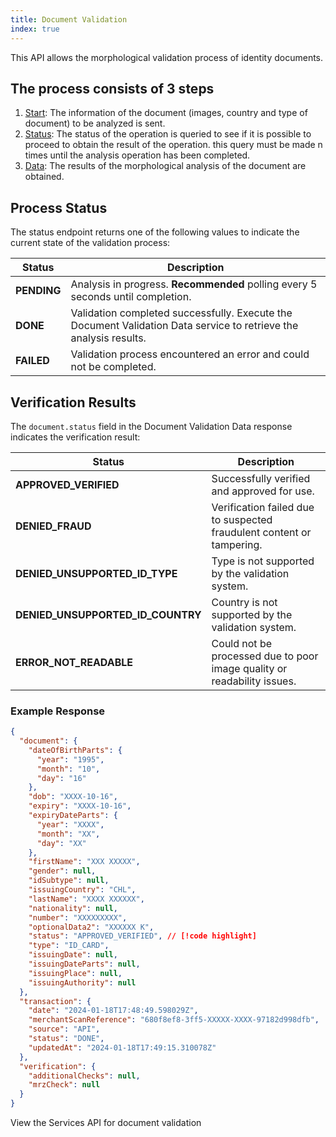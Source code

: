 ```yaml
---
title: Document Validation
index: true
---
```


This API allows the morphological validation process of identity documents.

## The process consists of 3 steps

1. [Start](/docs/services/morphology/documentValidationStart): The information of the document (images, country and type of document) to be analyzed is sent.
2. [Status](/docs/services/morphology/documentValidationStatus): The status of the operation is queried to see if it is possible to proceed to obtain the result of the operation. this query must be made n times until the analysis operation has been completed.
3. [Data](/docs/services/morphology/documentValidationData): The results of the morphological analysis of the document are obtained.

## Process Status

The status endpoint returns one of the following values to indicate the current state of the validation process:

| Status | Description |
|---|---|
| **PENDING** | Analysis in progress. **Recommended** polling every 5 seconds until completion. |
| **DONE** | Validation completed successfully. Execute the Document Validation Data service to retrieve the analysis results. |
| **FAILED** | Validation process encountered an error and could not be completed. |

## Verification Results

The `document.status` field in the Document Validation Data response indicates the verification result:

| Status | Description |
|---|---|
| **APPROVED_VERIFIED** | Successfully verified and approved for use. |
| **DENIED_FRAUD** | Verification failed due to suspected fraudulent content or tampering. |
| **DENIED_UNSUPPORTED_ID_TYPE** | Type is not supported by the validation system. |
| **DENIED_UNSUPPORTED_ID_COUNTRY** | Country is not supported by the validation system. |
| **ERROR_NOT_READABLE** | Could not be processed due to poor image quality or readability issues. |

### Example Response

```json
{
  "document": {
    "dateOfBirthParts": {
      "year": "1995",
      "month": "10",
      "day": "16"
    },
    "dob": "XXXX-10-16",
    "expiry": "XXXX-10-16",
    "expiryDateParts": {
      "year": "XXXX",
      "month": "XX",
      "day": "XX"
    },
    "firstName": "XXX XXXXX",
    "gender": null,
    "idSubtype": null,
    "issuingCountry": "CHL",
    "lastName": "XXXX XXXXXX",
    "nationality": null,
    "number": "XXXXXXXXX",
    "optionalData2": "XXXXXX K",
    "status": "APPROVED_VERIFIED", // [!code highlight]
    "type": "ID_CARD",
    "issuingDate": null,
    "issuingDateParts": null,
    "issuingPlace": null,
    "issuingAuthority": null
  },
  "transaction": {
    "date": "2024-01-18T17:48:49.598029Z",
    "merchantScanReference": "680f8ef8-3ff5-XXXXX-XXXX-97182d998dfb",
    "source": "API",
    "status": "DONE",
    "updatedAt": "2024-01-18T17:49:15.310078Z"
  },
  "verification": {
    "additionalChecks": null,
    "mrzCheck": null
  }
}
```

View the Services API for document validation

